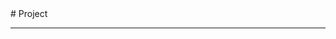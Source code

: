 
<BaseLayout title="Project">
  <BaseCard title="Project">
# Project

---

  </BaseCard>
  <ProjectCard
    title="作品合集！！！"
    image="https://frosti.saroprock.com/view.png"
    desc="原子之心作品合集"
    url="https://www.bilibili.com/video/BV1UT42167xb/?share_source=copy_web&vd_source=85a4b247f79aed69f038fbb3475fc45c"
    badge="Astro"
    target="_self"
  />
</BaseLayout>
<ProjectJS />
